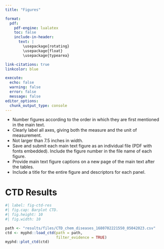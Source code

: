 ```yaml
---
title: "Figures"

format:
  pdf:
    pdf-engine: lualatex
    toc: false
    include-in-header:
      text: |
        \usepackage{rotating}
        \usepackage{float}
        \usepackage{typearea}

link-citations: true
linkcolor: blue

execute:
  echo: false
  warning: false
  error: false
  message: false
editor_options: 
  chunk_output_type: console
---
```


- Number figures according to the order in which they are first mentioned in the main text.
- Clearly label all axes, giving both the measure and the unit of measurement.
- Not larger than 7.5 inches in width.
- Save and submit each main text figure as an individual file (PDF with fonts embedded). Include the figure number in the file name of each figure.
- Provide main text figure captions on a new page of the main text after the tables.
- Include a title for the entire figure and descriptors for each panel.

# CTD Results
```r
#| label: fig-ctd-res
#| fig.cap: Barplot CTD.
#| fig.height: 10
#| fig.width: 10

path <- "results/files/CTD_chem_diseases_1680702221550_05042023.csv"
ctd <- myphd::load_ctd(path = path, 
                       filter_evidence = TRUE)
myphd::plot_ctd(ctd)
```
